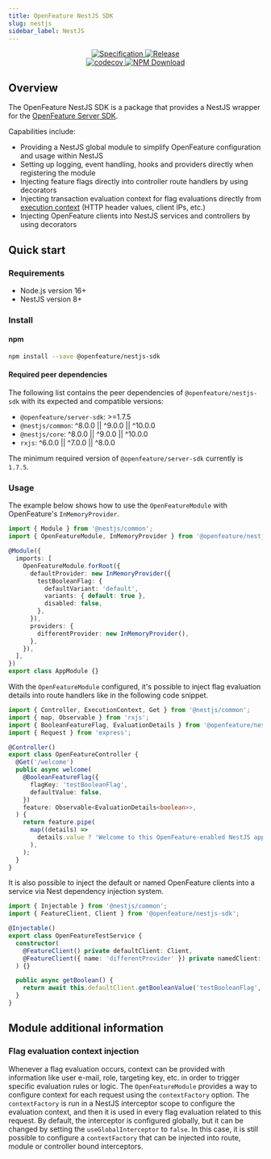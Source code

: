 ```yaml
---
title: OpenFeature NestJS SDK
slug: nestjs
sidebar_label: NestJS
---
```


<!--
This content has been automatically generated from js-sdk.

Edits should be made here: https://github.com/open-feature/js-sdk
Once a repo has been updated, docs can be generated by running: yarn update:sdk-docs

Last updated at Wed Jan 31 2024 13:34:42 GMT-0500 (Eastern Standard Time)
-->

<p align="center" class="github-badges">
  <a href="https://github.com/open-feature/spec/releases/tag/v0.7.0">
    <img alt="Specification" src="https://img.shields.io/static/v1?label=specification&message=v0.7.0&color=yellow&style=for-the-badge" />
  </a>
  
  <a href="https://github.com/open-feature/js-sdk/releases/tag/nestjs-sdk-v0.0.4-experimental">
    <img alt="Release" src="https://img.shields.io/static/v1?label=release&message=v0.0.4-experimental&color=blue&style=for-the-badge" />
  </a>
  
  <br/>
  <a href="https://codecov.io/gh/open-feature/js-sdk">
    <img alt="codecov" src="https://codecov.io/gh/open-feature/js-sdk/branch/main/graph/badge.svg?token=3DC5XOEHMY" />
  </a>
  <a href="https://www.npmjs.com/package/@openfeature/nestjs-sdk">
    <img alt="NPM Download" src="https://img.shields.io/npm/dm/%40openfeature%2Fnestjs-sdk" />
  </a>
</p>

## Overview

The OpenFeature NestJS SDK is a package that provides a NestJS wrapper for the [OpenFeature Server SDK](/docs/reference/technologies/server/javascript/).

Capabilities include:

- Providing a NestJS global module to simplify OpenFeature configuration and usage within NestJS
- Setting up logging, event handling, hooks and providers directly when registering the module
- Injecting feature flags directly into controller route handlers by using decorators
- Injecting transaction evaluation context for flag evaluations directly from [execution context](https://docs.nestjs.com/fundamentals/execution-context) (HTTP header values, client IPs, etc.)
- Injecting OpenFeature clients into NestJS services and controllers by using decorators

## Quick start

### Requirements

- Node.js version 16+
- NestJS version 8+

### Install

#### npm

```sh
npm install --save @openfeature/nestjs-sdk
```

#### Required peer dependencies

The following list contains the peer dependencies of `@openfeature/nestjs-sdk` with its expected and compatible versions:

* `@openfeature/server-sdk`: >=1.7.5
* `@nestjs/common`: ^8.0.0 || ^9.0.0 || ^10.0.0
* `@nestjs/core`: ^8.0.0 || ^9.0.0 || ^10.0.0
* `rxjs`: ^6.0.0 || ^7.0.0 || ^8.0.0

The minimum required version of `@openfeature/server-sdk` currently is `1.7.5`.

### Usage

The example below shows how to use the `OpenFeatureModule` with OpenFeature's `InMemoryProvider`.

```ts
import { Module } from '@nestjs/common';
import { OpenFeatureModule, InMemoryProvider } from '@openfeature/nestjs-sdk';

@Module({
  imports: [
    OpenFeatureModule.forRoot({
      defaultProvider: new InMemoryProvider({
        testBooleanFlag: {
          defaultVariant: 'default',
          variants: { default: true },
          disabled: false,
        },
      }),
      providers: {
        differentProvider: new InMemoryProvider(),
      },
    }),
  ],
})
export class AppModule {}
```

With the `OpenFeatureModule` configured, it's possible to inject flag evaluation details into route handlers like in the following code snippet.

```ts
import { Controller, ExecutionContext, Get } from '@nestjs/common';
import { map, Observable } from 'rxjs';
import { BooleanFeatureFlag, EvaluationDetails } from '@openfeature/nestjs-sdk';
import { Request } from 'express';

@Controller()
export class OpenFeatureController {
  @Get('/welcome')
  public async welcome(
    @BooleanFeatureFlag({
      flagKey: 'testBooleanFlag',
      defaultValue: false,
    })
    feature: Observable<EvaluationDetails<boolean>>,
  ) {
    return feature.pipe(
      map((details) =>
        details.value ? 'Welcome to this OpenFeature-enabled NestJS app!' : 'Welcome to this NestJS app!',
      ),
    );
  }
}
```

It is also possible to inject the default or named OpenFeature clients into a service via Nest dependency injection system.

```ts
import { Injectable } from '@nestjs/common';
import { FeatureClient, Client } from '@openfeature/nestjs-sdk';

@Injectable()
export class OpenFeatureTestService {
  constructor(
    @FeatureClient() private defaultClient: Client,
    @FeatureClient({ name: 'differentProvider' }) private namedClient: Client,
  ) {}

  public async getBoolean() {
    return await this.defaultClient.getBooleanValue('testBooleanFlag', false);
  }
}
```

## Module additional information

### Flag evaluation context injection

Whenever a flag evaluation occurs, context can be provided with information like user e-mail, role, targeting key, etc. in order to trigger specific evaluation rules or logic. The `OpenFeatureModule` provides a way to configure context for each request using the `contextFactory` option.
The `contextFactory` is run in a NestJS interceptor scope to configure the evaluation context, and then it is used in every flag evaluation related to this request.
By default, the interceptor is configured globally, but it can be changed by setting the `useGlobalInterceptor` to `false`. In this case, it is still possible to configure a `contextFactory` that can be injected into route, module or controller bound interceptors.
